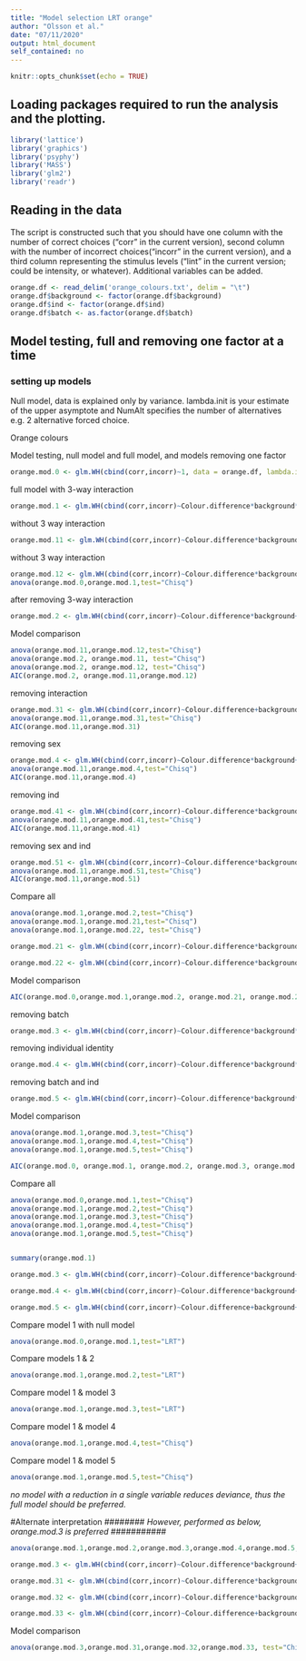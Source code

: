 ```yaml
---
title: "Model selection LRT orange"
author: "Olsson et al."
date: "07/11/2020"
output: html_document
self_contained: no
---
```


```r
knitr::opts_chunk$set(echo = TRUE)
```

## Loading packages required to run the analysis and the plotting.

```r
library('lattice')
library('graphics')
library('psyphy')
library('MASS')
library('glm2')
library('readr')
```

## Reading in the data

The script is constructed such that you should have one column with the number of correct choices ("corr" in the current version), second column with the number of incorrect choices("incorr" in the current version), and a third column representing the stimulus levels ("lint" in the current version; could be intensity, or whatever). Additional variables can be added.

```r
orange.df <- read_delim('orange_colours.txt', delim = "\t") 
orange.df$background <- factor(orange.df$background)
orange.df$ind <- factor(orange.df$ind)
orange.df$batch <- as.factor(orange.df$batch)
```

## Model testing, full and removing one factor at a time

### setting up models

Null model, data is explained only by variance. lambda.init is your estimate of the upper asymptote and NumAlt specifies the number of alternatives e.g. 2 alternative forced choice.


Orange colours

Model testing, null model and full model, and models removing one factor
```r
orange.mod.0 <- glm.WH(cbind(corr,incorr)~1, data = orange.df, lambda.init = 0.1, interval = c(0, 1), NumAlt = 2) # Null model, data is explained only by variance. lambda.init is your estimate of the upper asymptote and NumAlt specifies the number of alternatives e.g. 2 alternative forced choice
```
full model with 3-way interaction
```r
orange.mod.1 <- glm.WH(cbind(corr,incorr)~Colour.difference*background*sex+ind+batch, data = orange.df, lambda.init = 0.01, interval = c(0, 1), NumAlt = 2, maxit=1000) # Model where data is affected by the stimulus level
```

without 3 way interaction
```r
orange.mod.11 <- glm.WH(cbind(corr,incorr)~Colour.difference*background+sex+ind, data = orange.df, lambda.init = 0.05, interval = c(0, 1), NumAlt = 2, maxit=1000) # Model where data is affected by the stimulus level
```

without 3 way interaction
```r
orange.mod.12 <- glm.WH(cbind(corr,incorr)~Colour.difference*background+sex+batch, data = orange.df, lambda.init = 0.05, interval = c(0, 1), NumAlt = 2, maxit=1000) # Model where data is affected by the stimulus level
anova(orange.mod.0,orange.mod.1,test="Chisq")
```

after removing 3-way interaction
```r
orange.mod.2 <- glm.WH(cbind(corr,incorr)~Colour.difference*background+Colour.difference*sex+background*sex+ind+batch, data = orange.df, lambda.init = 0.05, interval = c(0, 1), NumAlt = 2, maxit=100) # Model where data is affected by the stimulus level
```

Model comparison
```r
anova(orange.mod.11,orange.mod.12,test="Chisq")
anova(orange.mod.2, orange.mod.11, test="Chisq")
anova(orange.mod.2, orange.mod.12, test="Chisq")
AIC(orange.mod.2, orange.mod.11,orange.mod.12)
```

removing interaction
```r
orange.mod.31 <- glm.WH(cbind(corr,incorr)~Colour.difference+background+sex+ind, data = orange.df, lambda.init = 0.05, interval = c(0, 1), NumAlt = 2, maxit=1000) # Model where data is affected by the stimulus level
anova(orange.mod.11,orange.mod.31,test="Chisq")
AIC(orange.mod.11,orange.mod.31)
```

removing sex
```r
orange.mod.4 <- glm.WH(cbind(corr,incorr)~Colour.difference*background+ind, data = orange.df, lambda.init = 0.05, interval = c(0, 1), NumAlt = 2, maxit=1000) # Model where data is affected by the stimulus level
anova(orange.mod.11,orange.mod.4,test="Chisq")
AIC(orange.mod.11,orange.mod.4)
```

removing ind
```r
orange.mod.41 <- glm.WH(cbind(corr,incorr)~Colour.difference*background+sex, data = orange.df, lambda.init = 0.05, interval = c(0, 1), NumAlt = 2, maxit=1000) # Model where data is affected by the stimulus level
anova(orange.mod.11,orange.mod.41,test="Chisq")
AIC(orange.mod.11,orange.mod.41)
```

removing sex and ind
```r
orange.mod.51 <- glm.WH(cbind(corr,incorr)~Colour.difference*background, data = orange.df, lambda.init = 0.05, interval = c(0, 1), NumAlt = 2, maxit=1000) # Model where data is affected by the stimulus level
anova(orange.mod.11,orange.mod.51,test="Chisq")
AIC(orange.mod.11,orange.mod.51)
```

Compare all
```r
anova(orange.mod.1,orange.mod.2,test="Chisq")
anova(orange.mod.1,orange.mod.21,test="Chisq")
anova(orange.mod.1,orange.mod.22, test="Chisq")
```


```r
orange.mod.21 <- glm.WH(cbind(corr,incorr)~Colour.difference*background+Colour.difference*sex+background*sex+ind, data = orange.df, lambda.init = 0.05, interval = c(0, 1), NumAlt = 2, maxit=100) # Model where data is affected by the stimulus level
```


```r
orange.mod.22 <- glm.WH(cbind(corr,incorr)~Colour.difference*background+Colour.difference*sex+background*sex+batch, data = orange.df, lambda.init = 0.05, interval = c(0, 1), NumAlt = 2, maxit=100) # Model where data is affected by the stimulus level
```

Model comparison
```r
AIC(orange.mod.0,orange.mod.1,orange.mod.2, orange.mod.21, orange.mod.22)
```



removing batch
```r
orange.mod.3 <- glm.WH(cbind(corr,incorr)~Colour.difference*background*sex+ind, data = orange.df, lambda.init = 0.05, interval = c(0, 1), NumAlt = 2, maxit=100) # Model where data is affected by the stimulus level
```

removing individual identity
```r
orange.mod.4 <- glm.WH(cbind(corr,incorr)~Colour.difference*background*sex+batch, data = orange.df, lambda.init = 0.05, interval = c(0, 1), NumAlt = 2, maxit=100) # Model where data is affected by the stimulus level
```

removing batch and ind
```r
orange.mod.5 <- glm.WH(cbind(corr,incorr)~Colour.difference*background*sex, data = orange.df, lambda.init = 0.1, interval = c(0, 1), NumAlt = 2, maxit=100) # Model where data is affected by the stimulus level
```

Model comparison
```r
anova(orange.mod.1,orange.mod.3,test="Chisq")
anova(orange.mod.1,orange.mod.4,test="Chisq")
anova(orange.mod.1,orange.mod.5,test="Chisq")

AIC(orange.mod.0, orange.mod.1, orange.mod.2, orange.mod.3, orange.mod.4, orange.mod.5)
```

Compare all
```r
anova(orange.mod.0,orange.mod.1,test="Chisq")
anova(orange.mod.1,orange.mod.2,test="Chisq")
anova(orange.mod.1,orange.mod.3,test="Chisq")
anova(orange.mod.1,orange.mod.4,test="Chisq")
anova(orange.mod.1,orange.mod.5,test="Chisq")


summary(orange.mod.1)
```


```r
orange.mod.3 <- glm.WH(cbind(corr,incorr)~Colour.difference*background+batch+ind, data = orange.df, lambda.init = 0.05, interval = c(0, 1), NumAlt = 2) # Model where data is affected by the stimulus level
```


```r
orange.mod.4 <- glm.WH(cbind(corr,incorr)~Colour.difference*background+sex+ind, data = orange.df, lambda.init = 0.05, interval = c(0, 1), NumAlt = 2) # Model where data is affected by the stimulus level
```


```r
orange.mod.5 <- glm.WH(cbind(corr,incorr)~Colour.difference+background+batch+sex+ind, data = orange.df, lambda.init = 0.05, interval = c(0, 1), NumAlt = 2) # Model where data is affected by the stimulus level
```

Compare model 1 with null model
```r
anova(orange.mod.0,orange.mod.1,test="LRT")
```

Compare models 1 & 2
```r
anova(orange.mod.1,orange.mod.2,test="LRT")
```

Compare model 1 & model 3
```r
anova(orange.mod.1,orange.mod.3,test="LRT")
```

Compare model 1 & model 4
```r
anova(orange.mod.1,orange.mod.4,test="Chisq")
```

Compare model 1 & model 5
```r
anova(orange.mod.1,orange.mod.5,test="Chisq")
```

*no model with a reduction in a single variable reduces deviance,*
*thus the full model should be preferred.*

#Alternate interpretation
######## *However, performed as below, orange.mod.3 is preferred* ###########
```r
anova(orange.mod.1,orange.mod.2,orange.mod.3,orange.mod.4,orange.mod.5, test="Chisq")
```

```r
orange.mod.3 <- glm.WH(cbind(corr,incorr)~Colour.difference*background+batch+ind, data = orange.df, lambda.init = 0.05, interval = c(0, 1), NumAlt = 2) # Model where data is affected by the stimulus level
```

```r
orange.mod.31 <- glm.WH(cbind(corr,incorr)~Colour.difference*background+batch, data = orange.df, lambda.init = 0.05, interval = c(0, 1), NumAlt = 2) # Model where data is affected by the stimulus level
```

```r
orange.mod.32 <- glm.WH(cbind(corr,incorr)~Colour.difference*background+ind, data = orange.df, lambda.init = 0.05, interval = c(0, 1), NumAlt = 2) # Model where data is affected by the stimulus level
```

```r
orange.mod.33 <- glm.WH(cbind(corr,incorr)~Colour.difference+background+batch+ind, data = orange.df, lambda.init = 0.05, interval = c(0, 1), NumAlt = 2) # Model where data is affected by the stimulus level
```

Model comparison
```r
anova(orange.mod.3,orange.mod.31,orange.mod.32,orange.mod.33, test="Chisq")
```